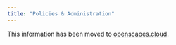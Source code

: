 ```yaml
---
title: "Policies & Administration"
---
```


This information has been moved to [openscapes.cloud](https://openscapes.cloud).

